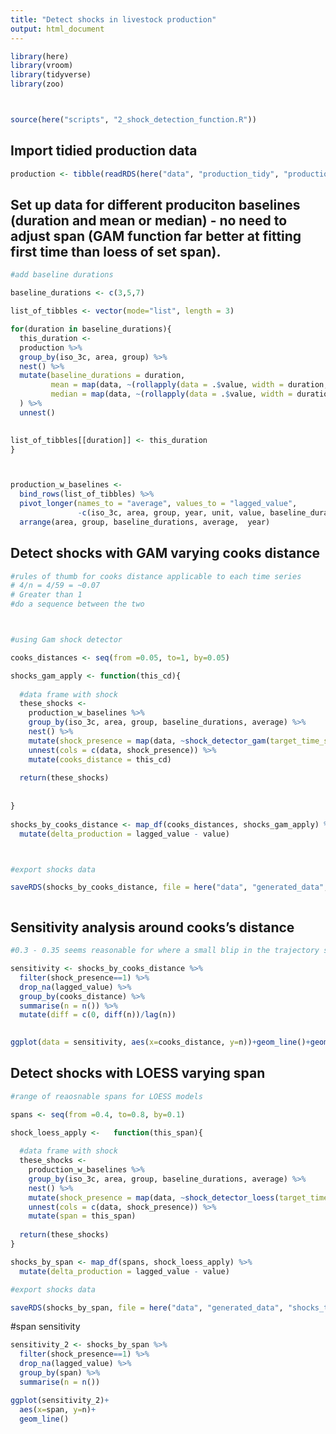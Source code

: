 ```yaml
---
title: "Detect shocks in livestock production"
output: html_document
---
```


```r

library(here)
library(vroom)
library(tidyverse)
library(zoo)



source(here("scripts", "2_shock_detection_function.R"))
```

## Import tidied production data

```r
production <- tibble(readRDS(here("data", "production_tidy", "production_wo_former_nations.rds"))) %>% ungroup()


```

## Set up data for different produciton baselines (duration and mean or median) - no need to adjust span (GAM function far better at fitting first time than loess of set span).

```r

#add baseline durations

baseline_durations <- c(3,5,7)

list_of_tibbles <- vector(mode="list", length = 3)

for(duration in baseline_durations){
  this_duration <- 
  production %>% 
  group_by(iso_3c, area, group) %>% 
  nest() %>% 
  mutate(baseline_durations = duration,
         mean = map(data, ~(rollapply(data = .$value, width = duration, FUN = mean, fill=NA, align = "right"))),
         median = map(data, ~(rollapply(data = .$value, width = duration, FUN = median, fill=NA, align = "right")))
  ) %>% 
  unnest()

  
list_of_tibbles[[duration]] <- this_duration
}



production_w_baselines <- 
  bind_rows(list_of_tibbles) %>% 
  pivot_longer(names_to = "average", values_to = "lagged_value",
               -c(iso_3c, area, group, year, unit, value, baseline_durations)) %>% 
  arrange(area, group, baseline_durations, average,  year)


```

## Detect shocks with GAM varying cooks distance
```r

#rules of thumb for cooks distance applicable to each time series
# 4/n = 4/59 = ~0.07
# Greater than 1 
#do a sequence between the two



#using Gam shock detector

cooks_distances <- seq(from =0.05, to=1, by=0.05)

shocks_gam_apply <- function(this_cd){
  
  #data frame with shock
  these_shocks <- 
    production_w_baselines %>% 
    group_by(iso_3c, area, group, baseline_durations, average) %>% 
    nest() %>% 
    mutate(shock_presence = map(data, ~shock_detector_gam(target_time_series = .$value, target_cooks_distance = this_cd))) %>% 
    unnest(cols = c(data, shock_presence)) %>% 
    mutate(cooks_distance = this_cd)
  
  return(these_shocks)
  
  
}
  
shocks_by_cooks_distance <- map_df(cooks_distances, shocks_gam_apply) %>% 
  mutate(delta_production = lagged_value - value) 



#export shocks data

saveRDS(shocks_by_cooks_distance, file = here("data", "generated_data","shocks_to_primary_comms", "shocks_w_baselines_cooks_distance_COMMS.rds"))



```

## Sensitivity analysis around cooks's distance

```r

#0.3 - 0.35 seems reasonable for where a small blip in the trajectory starts

sensitivity <- shocks_by_cooks_distance %>% 
  filter(shock_presence==1) %>% 
  drop_na(lagged_value) %>% 
  group_by(cooks_distance) %>% 
  summarise(n = n()) %>% 
  mutate(diff = c(0, diff(n))/lag(n))
  

ggplot(data = sensitivity, aes(x=cooks_distance, y=n))+geom_line()+geom_vline(lty=2, xintercept = 0.35)


```


## Detect shocks with LOESS varying span
```r


#range of reaosnable spans for LOESS models

spans <- seq(from =0.4, to=0.8, by=0.1)

shock_loess_apply <-   function(this_span){
  
  #data frame with shock
  these_shocks <- 
    production_w_baselines %>% 
    group_by(iso_3c, area, group, baseline_durations, average) %>% 
    nest() %>% 
    mutate(shock_presence = map(data, ~shock_detector_loess(target_time_series = .$value, target_cooks_distance = 0.35, target_span = this_span))) %>% 
    unnest(cols = c(data, shock_presence)) %>% 
    mutate(span = this_span)
  
  return(these_shocks)
}

shocks_by_span <- map_df(spans, shock_loess_apply) %>% 
  mutate(delta_production = lagged_value - value)

#export shocks data

saveRDS(shocks_by_span, file = here("data", "generated_data", "shocks_to_primary_comms", "shocks_w_baselines_span_COMMS.rds"))


```


#span sensitivity
```r

sensitivity_2 <- shocks_by_span %>% 
  filter(shock_presence==1) %>% 
  drop_na(lagged_value) %>% 
  group_by(span) %>% 
  summarise(n = n())

ggplot(sensitivity_2)+
  aes(x=span, y=n)+
  geom_line()

```

